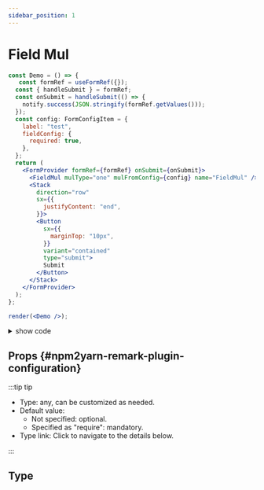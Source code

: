 ```yaml
---
sidebar_position: 1
---
```


# Field Mul




<NotifyProvider>
 <Tabs
  defaultValue="Demo1"
  values={[
    {label: 'Demo1', value: 'Demo1'},
    {label: 'Demo2', value: 'Demo2'},
    {label: 'PlayGround', value: 'PlayGround'},
  ]}>
  <TabItem value="PlayGround">

```jsx live noInline
const Demo = () => {
   const formRef = useFormRef({});
  const { handleSubmit } = formRef;
  const onSubmit = handleSubmit(() => {
    notify.success(JSON.stringify(formRef.getValues()));
  });
  const config: FormConfigItem = {
    label: "test",
    fieldConfig: {
      required: true,
    },
  };
  return (
    <FormProvider formRef={formRef} onSubmit={onSubmit}>
      <FieldMul mulType="one" mulFromConfig={config} name="FieldMul" />
      <Stack
        direction="row"
        sx={{
          justifyContent: "end",
        }}>
        <Button
          sx={{
            marginTop: "10px",
          }}
          variant="contained"
          type="submit">
          Submit
        </Button>
      </Stack>
    </FormProvider>
  );
};

render(<Demo />);
```

</TabItem>
<TabItem value="Demo1">

<BrowserWindow>
  <FieldMulDemo />
</BrowserWindow>

</TabItem>
<TabItem value="Demo2">

<BrowserWindow>
  <FieldMulDemo2 />
</BrowserWindow>
</TabItem>
</Tabs>
</NotifyProvider>

<details>
  <summary>show code</summary>
<Tabs>
<TabItem value="componennt">

```tsx {5,8,12,41-61} showLineNumbers
import { Button, Stack } from "@mui/material";
import PropsTable from "@site/src/components/PropsTable";
import { NotifyProvider } from "mui-eazy";
import {
  useFormRef,
  FieldDatePicker,
  FormProvider,
  notify,
  LocalizationProvider,
} from "mui-eazy";

export const FieldMulDemo = () => {
  const formRef = useFormRef({});
  const { handleSubmit } = formRef;
  const onSubmit = handleSubmit(() => {
    notify.success(JSON.stringify(formRef.getValues()));
  });
  return (
    <FormProvider formRef={formRef} onSubmit={onSubmit}>
      <FieldMul name="FieldMul" />
      <Stack
        direction="row"
        sx={{
          justifyContent: "end",
        }}>
        <Button
          sx={{
            marginTop: "10px",
          }}
          variant="contained"
          type="submit">
          Submit
        </Button>
      </Stack>
      {}
    </FormProvider>
  );
};
```

</TabItem>
</Tabs>

</details>

## Props {#npm2yarn-remark-plugin-configuration}

:::tip tip

- Type: any, can be customized as needed.
- Default value:
  - Not specified: optional.
  - Specified as "require": mandatory.
- Type link: Click to navigate to the details below.

:::

## Type

<FieldTextProps></FieldTextProps>
